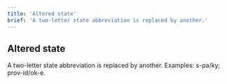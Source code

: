 ```yaml
---
title: 'Altered state'
brief: 'A two-letter state abbreviation is replaced by another.'
---
```


## Altered state

A two-letter state abbreviation is replaced by another. Examples: <Example>s-pa/ky</Example>; <Example>prov-id/ok-e</Example>.